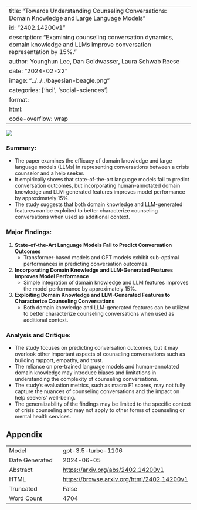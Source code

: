 
---
title: "Towards Understanding Counseling Conversations: Domain Knowledge and Large Language Models"
id: "2402.14200v1"
description: "Examining counseling conversation dynamics, domain knowledge and LLMs improve conversation representation by 15%."
author: Younghun Lee, Dan Goldwasser, Laura Schwab Reese
date: "2024-02-22"
image: "../../../bayesian-beagle.png"
categories: ['hci', 'social-sciences']
format:
  html:
    code-overflow: wrap
---

![](../../../bayesian-beagle.png)

### Summary:
- The paper examines the efficacy of domain knowledge and large language models (LLMs) in representing conversations between a crisis counselor and a help seeker.
- It empirically shows that state-of-the-art language models fail to predict conversation outcomes, but incorporating human-annotated domain knowledge and LLM-generated features improves model performance by approximately 15%.
- The study suggests that both domain knowledge and LLM-generated features can be exploited to better characterize counseling conversations when used as additional context.

### Major Findings:
1. **State-of-the-Art Language Models Fail to Predict Conversation Outcomes**
   - Transformer-based models and GPT models exhibit sub-optimal performances in predicting conversation outcomes.
2. **Incorporating Domain Knowledge and LLM-Generated Features Improves Model Performance**
   - Simple integration of domain knowledge and LLM features improves the model performance by approximately 15%.
3. **Exploiting Domain Knowledge and LLM-Generated Features to Characterize Counseling Conversations**
   - Both domain knowledge and LLM-generated features can be utilized to better characterize counseling conversations when used as additional context.

### Analysis and Critique:
- The study focuses on predicting conversation outcomes, but it may overlook other important aspects of counseling conversations such as building rapport, empathy, and trust.
- The reliance on pre-trained language models and human-annotated domain knowledge may introduce biases and limitations in understanding the complexity of counseling conversations.
- The study's evaluation metrics, such as macro F1 scores, may not fully capture the nuances of counseling conversations and the impact on help seekers' well-being.
- The generalizability of the findings may be limited to the specific context of crisis counseling and may not apply to other forms of counseling or mental health services.

## Appendix

|          |          |
|----------|----------|
| Model     | gpt-3.5-turbo-1106       |
| Date Generated     | 2024-06-05       |
| Abstract | [https://arxiv.org/abs/2402.14200v1](https://arxiv.org/abs/2402.14200v1)        |
| HTML     | [https://browse.arxiv.org/html/2402.14200v1](https://browse.arxiv.org/html/2402.14200v1)       |
| Truncated       | False       |
| Word Count       | 4704       |